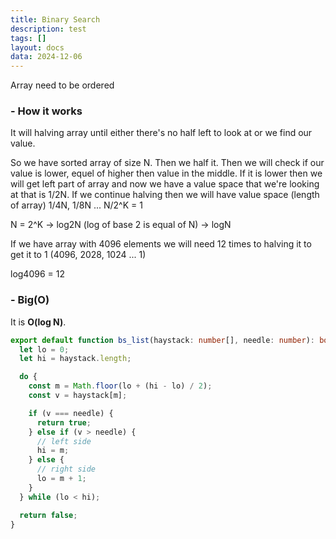 ```yaml
---
title: Binary Search
description: test
tags: []
layout: docs
data: 2024-12-06
---
```


<Callout type="warning">Array need to be ordered</Callout>

<h3 className="text-lg font-semibold">- How it works</h3>

It will halving array until either there's no half left to look at or we find our value.

So we have sorted array of size N. Then we half it. Then we will check if our value is lower, equel of higher then value in the middle. If it is lower then we will get left part of array and now we have a value space that we're looking at that is 1/2N. If we continue halving then we will have value space (length of array) 1/4N, 1/8N ... N/2^K = 1

N = 2^K -> log2N (log of base 2 is equal of N) -> logN

If we have array with 4096 elements we will need 12 times to halving it to get it to 1 (4096, 2028, 1024 ... 1)

log4096 = 12

<h3 className="text-lg font-semibold mt-7">- Big(O)</h3>

It is **O(log N)**.

```ts
export default function bs_list(haystack: number[], needle: number): boolean {
  let lo = 0;
  let hi = haystack.length;

  do {
    const m = Math.floor(lo + (hi - lo) / 2);
    const v = haystack[m];

    if (v === needle) {
      return true;
    } else if (v > needle) {
      // left side
      hi = m;
    } else {
      // right side
      lo = m + 1;
    }
  } while (lo < hi);

  return false;
}
```
